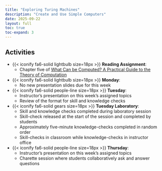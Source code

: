```yaml
---
title: "Exploring Turing Machines"
description: "Create and Use Simple Computers"
date: 2025-09-22
layout: full
toc: true
toc-expand: 3
---
```


## Activities

- {{< iconify fa6-solid lightbulb size=18px >}} **Reading Assignment**:
  - Chapter five of [What Can be Computed? A Practical Guide to the
  Theory of Computation](https://whatcanbecomputed.com/)
- {{< iconify fa6-solid lightbulb size=18px >}} **Monday**:
  - No new presentation slides due for this week
- {{< iconify fa6-solid people-line size=18px >}} **Tuesday**:
  - Instructor's presentation on this week's assigned topics
  - Review of the format for skill and knowledge checks
- {{< iconify fa6-solid gears size=18px >}} **Tuesday Laboratory**:
   - Skill and knowledge checks completed during laboratory session
   - Skill-check released at the start of the session and completed by students
   - Approximately five-minute knowledge-checks completed in random order
   - Skill-checks in classroom while knowledge-checks in instructor office
- {{< iconify fa6-solid people-line size=18px >}} **Thursday**:
  - Instructor's presentation on this week's assigned topics
  - Charette session where students collaboratively ask and answer questions
